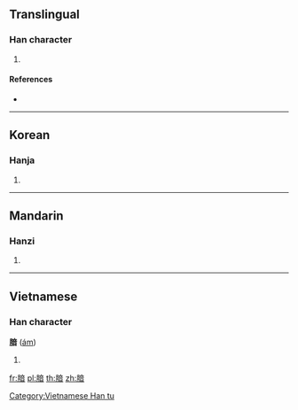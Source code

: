 {{character info/new}}
==Translingual==

===Han character===
{{Han char|rn=130|rad=肉|as=09|sn=13|four=70261|canj=BYTA}}

# {{defn|Han|sort=肉09}}

====References====
* {{Han ref|kx=0988.160|dkj=29677|dj=1440.280|hdz=32098.140|uh=8164|ud=33124|bh=DF72|bd=57202}}

----

==Korean==

===Hanja===
{{ko-hanja|hangeul=암|eumhun=|rv=am|mr=am|y=am}}

# {{defn|lang=ko|sort=肉09}}

----

==Mandarin==

===Hanzi===
{{cmn-hanzi|pin=[[ān]] ([[an1]])|wg=an<sup>1</sup>}}

# {{defn|lang=cmn|sort=肉09}}

----

==Vietnamese==

===Han character===
'''腤''' ([[ám]])

# {{defn|lang=vi}}

[[Category:Vietnamese Han tu]]

[[fr:腤]]
[[pl:腤]]
[[th:腤]]
[[zh:腤]]